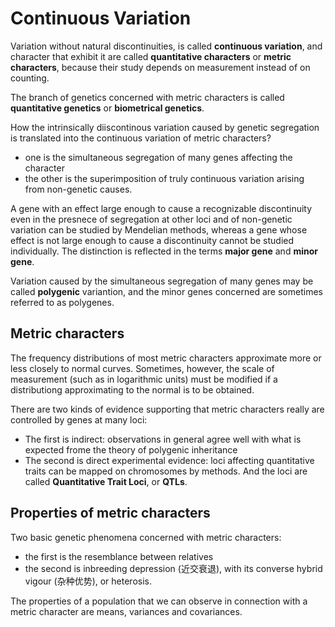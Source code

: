 # Continuous Variation

Variation without natural discontinuities, is called **continuous variation**, and character that exhibit it are called **quantitative characters** or **metric characters**, because their study depends on measurement instead of on counting.

The branch of genetics concerned with metric characters is called **quantitative genetics** or **biometrical genetics**.

How the intrinsically diiscontinous variation caused by genetic segregation is translated into the continuous variation of metric characters?

- one is the simultaneous segregation of many genes affecting the character
- the other is the superimposition of truly continuous variation arising from non-genetic causes.

A gene with an effect large enough to cause a recognizable discontinuity even in the presnece of segregation at other loci and of non-genetic variation can be studied by Mendelian methods, whereas a gene whose effect is not large enough to cause a discontinuity cannot be studied individually. The distinction is reflected in the terms **major gene** and **minor gene**.

Variation caused by the simultaneous segregation of many genes may be called **polygenic** variantion, and the minor genes concerned are sometimes referred to as polygenes.

## Metric characters

The frequency distributions of most metric characters approximate more or less closely to normal curves. Sometimes, however, the scale of measurement (such as in logarithmic units) must be modified if a distributiong approximating to the normal is to be obtained.

There are two kinds of evidence supporting that metric characters really are controlled by genes at many loci:

- The first is indirect: observations in general agree well with what is expected frome the theory of polygenic inheritance
- The second is direct experimental evidence: loci affecting quantitative traits can be mapped on chromosomes by methods. And the loci are called **Quantitative Trait Loci**, or **QTLs**.

## Properties of metric characters

Two basic genetic phenomena concerned with metric characters:

- the first is the resemblance between relatives
- the second is inbreeding depression (近交衰退), with its converse hybrid vigour (杂种优势), or heterosis.

The properties of a population that we can observe in connection with a metric character are means, variances and covariances.
